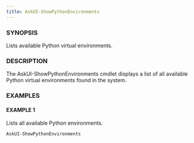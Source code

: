 ```yaml
---
title: AskUI-ShowPythonEnvironments
---
```



### SYNOPSIS

Lists available Python virtual environments.

### DESCRIPTION

The AskUI-ShowPythonEnvironments cmdlet displays a list of all available Python virtual environments found in the system.

### EXAMPLES

#### EXAMPLE 1

Lists all available Python environments.

```powershell
AskUI-ShowPythonEnvironments
```

